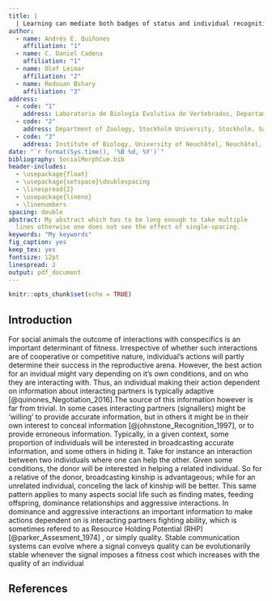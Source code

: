 ```yaml
---
title: |
  | Learning can mediate both badges of status and individual recognition
author:
  - name: Andrés E. Quiñones
    affiliation: "1"
  - name: C. Daniel Cadena
    affiliation: "1"
  - name: Olof Leimar
    affiliation: "2"
  - name: Redouan Bshary
    affiliation: "3"
address:
  - code: "1"
    address: Laboratorio de Biología Evolutiva de Vertebrados, Departamento de Ciencias Biológicas, Universidad de los Andes, Bogotá, Colombia
  - code: "2"
    address: Department of Zoology, Stockholm University, Stockholm, Sweden
  - code: "3"
    address: Institute of Biology, University of Neuchâtel, Neuchâtel, Switzerland
date: "`r format(Sys.time(), '%B %d, %Y')`"
bibliography: SocialMorphCue.bib
header-includes: 
  - \usepackage{float}
  - \usepackage{setspace}\doublespacing
  - \linespread{2}
  - \usepackage{lineno}
  - \linenumbers
spacing: double
abstract: My abstract which has to be long enough to take multiple
  lines otherwise one does not see the effect of single-spacing.
keywords: "My keywords"
fig_caption: yes
keep_tex: yes
fontsize: 12pt
linespread: 2
output: pdf_document
---
```


```r
knitr::opts_chunk$set(echo = TRUE)
```

## Introduction 

For social animals the outcome of interactions with conspecifics is an important 
determinant of fitness. Irrespective of whether such interactions are of cooperative or competitive nature, individual's actions will partly determine their success in the reproductive arena. However, the best action for an invidual might vary depending on it's 
own conditions, and on who they are interacting with. Thus, an individual making their action dependent on information about interacting partners is typically adaptive [@quinones_Negotiation_2016].The source of this information however is far from trivial. In some cases interacting
partners (signallers) might be 'willing' to provide accurate information, but in 
others it might be in their own interest to conceal information [@johnstone_Recognition_1997],
or to provide erroneous information. Typically, in a given context, some proportion of 
individuals will be interested in broadcasting accurate information, and some others 
in hiding it. Take for instance an interaction between two individuals where one can help the other. Given some conditions, the donor will be interested in helping a related individual. So for a relative of the donor, broadcasting kinship is advantageous; while for an unrelated
individual, conceling the lack of kinship will be better. This same pattern applies to 
many aspects social life such as finding mates, feeding offspring, dominance relationships and aggressive interactions. In dominance and aggressive interactions an important 
information to make actions dependent on is interacting partners fighting ability, 
which is sometimes refered to as Resource Holding Potential (RHP) [@parker_Assesment_1974] , or simply quality. Stable communication systems can evolve where a signal conveys quality can be 
evolutionarily stable whenever the signal imposes a fitness cost which increases with the quality of an individual 

## References